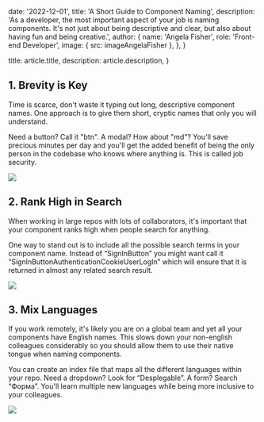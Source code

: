 
  date: '2022-12-01',
  title: 'A Short Guide to Component Naming',
  description:
    'As a developer,  the most important aspect of your job is naming components. It\'s not just about being descriptive and clear, but also about having fun and being creative.',
  author: {
    name: 'Angela Fisher',
    role: 'Front-end Developer',
    image: { src: imageAngelaFisher },
  },
}

  title: article.title,
  description: article.description,
}

## 1. Brevity is Key

Time is scarce, don't waste it typing out long, descriptive component names. One approach is to give them short, cryptic names that only you will understand.

Need a button? Call it "btn". A modal? How about "md"? You'll save precious minutes per day and you'll get the added benefit of being the only person in the codebase who knows where anything is. This is called job security.

![](./typewriter.jpg)

## 2. Rank High in Search

When working in large repos with lots of collaborators, it's important that your component ranks high when people search for anything.

One way to stand out is to include all the possible search terms in your component name. Instead of “SignInButton” you might want call it “SignInButtonAuthenticationCookieUserLogIn” which will ensure that it is returned in almost any related search result.

![](./magnifying-glass.jpg)

## 3. Mix Languages

If you work remotely, it's likely you are on a global team and yet all your components have English names. This slows down your non-english colleagues considerably so you should allow them to use their native tongue when naming components.

You can create an index file that maps all the different languages within your repo. Need a dropdown? Look for “Desplegable”. A form? Search “Форма”. You'll learn multiple new languages while being more inclusive to your colleagues.

![](./everyday-english.jpg)
